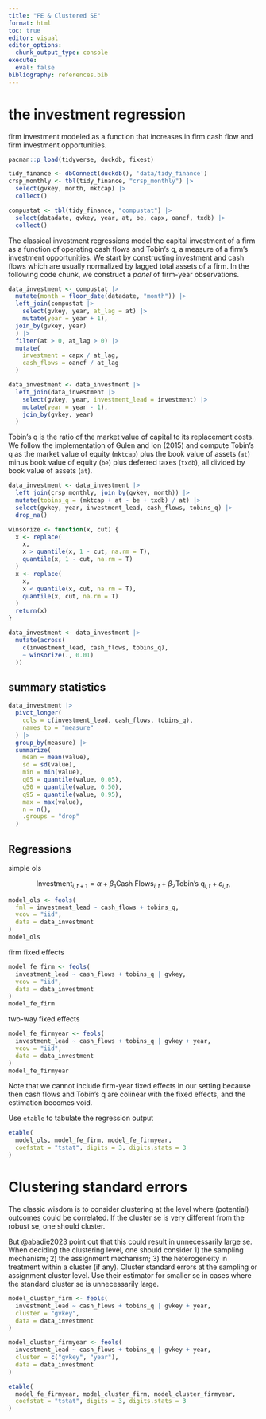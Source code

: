 ```yaml
---
title: "FE & Clustered SE"
format: html
toc: true
editor: visual
editor_options: 
  chunk_output_type: console
execute: 
  eval: false
bibliography: references.bib
---
```


# the investment regression

firm investment modeled as a function that increases in firm cash flow and firm investment opportunities.

```r
pacman::p_load(tidyverse, duckdb, fixest)

tidy_finance <- dbConnect(duckdb(), 'data/tidy_finance')
crsp_monthly <- tbl(tidy_finance, "crsp_monthly") |>
  select(gvkey, month, mktcap) |>
  collect()

compustat <- tbl(tidy_finance, "compustat") |>
  select(datadate, gvkey, year, at, be, capx, oancf, txdb) |>
  collect()
```

The classical investment regressions model the capital investment of a firm as a function of operating cash flows and Tobin’s q, a measure of a firm’s investment opportunities. We start by constructing investment and cash flows which are usually normalized by lagged total assets of a firm. In the following code chunk, we construct a *panel* of firm-year observations.

```r
data_investment <- compustat |>
  mutate(month = floor_date(datadate, "month")) |>
  left_join(compustat |>
    select(gvkey, year, at_lag = at) |>
    mutate(year = year + 1),
  join_by(gvkey, year)
  ) |>
  filter(at > 0, at_lag > 0) |>
  mutate(
    investment = capx / at_lag,
    cash_flows = oancf / at_lag
  )

data_investment <- data_investment |>
  left_join(data_investment |>
    select(gvkey, year, investment_lead = investment) |>
    mutate(year = year - 1),
    join_by(gvkey, year)
  )
```

Tobin’s q is the ratio of the market value of capital to its replacement costs. We follow the implementation of Gulen and Ion (2015) and compute Tobin’s q as the market value of equity (`mktcap`) plus the book value of assets (`at`) minus book value of equity (`be`) plus deferred taxes (`txdb`), all divided by book value of assets (`at`).

```r
data_investment <- data_investment |>
  left_join(crsp_monthly, join_by(gvkey, month)) |>
  mutate(tobins_q = (mktcap + at - be + txdb) / at) |>
  select(gvkey, year, investment_lead, cash_flows, tobins_q) |>
  drop_na()
```

```r
winsorize <- function(x, cut) {
  x <- replace(
    x,
    x > quantile(x, 1 - cut, na.rm = T),
    quantile(x, 1 - cut, na.rm = T)
  )
  x <- replace(
    x,
    x < quantile(x, cut, na.rm = T),
    quantile(x, cut, na.rm = T)
  )
  return(x)
}

data_investment <- data_investment |>
  mutate(across(
    c(investment_lead, cash_flows, tobins_q),
    ~ winsorize(., 0.01)
  ))
```

## summary statistics

```r
data_investment |>
  pivot_longer(
    cols = c(investment_lead, cash_flows, tobins_q),
    names_to = "measure"
  ) |>
  group_by(measure) |>
  summarize(
    mean = mean(value),
    sd = sd(value),
    min = min(value),
    q05 = quantile(value, 0.05),
    q50 = quantile(value, 0.50),
    q95 = quantile(value, 0.95),
    max = max(value),
    n = n(),
    .groups = "drop"
  )
```

## Regressions

simple ols

$$
\text{Investment}_{i,t+1} = \alpha + \beta_1\text{Cash Flows}_{i,t}+\beta_2\text{Tobin's q}_{i,t}+\varepsilon_{i,t},
$$

```r
model_ols <- feols(
  fml = investment_lead ~ cash_flows + tobins_q,
  vcov = "iid",
  data = data_investment
)
model_ols
```

firm fixed effects

```r
model_fe_firm <- feols(
  investment_lead ~ cash_flows + tobins_q | gvkey,
  vcov = "iid",
  data = data_investment
)
model_fe_firm
```

two-way fixed effects

```r
model_fe_firmyear <- feols(
  investment_lead ~ cash_flows + tobins_q | gvkey + year,
  vcov = "iid",
  data = data_investment
)
model_fe_firmyear
```

Note that we cannot include firm-year fixed effects in our setting because then cash flows and Tobin’s q are colinear with the fixed effects, and the estimation becomes void.

Use `etable` to tabulate the regression output

```r
etable(
  model_ols, model_fe_firm, model_fe_firmyear,
  coefstat = "tstat", digits = 3, digits.stats = 3
)
```

# Clustering standard errors

The classic wisdom is to consider clustering at the level where (potential) outcomes could be correlated. If the cluster se is very different from the robust se, one should cluster.

But @abadie2023 point out that this could result in unnecessarily large se. When deciding the clustering level, one should consider 1) the sampling mechanism; 2) the assignment mechanism; 3) the heterogeneity in treatment within a cluster (if any). Cluster standard errors at the sampling or assignment cluster level. Use their estimator for smaller se in cases where the standard cluster se is unnecessarily large.

```r
model_cluster_firm <- feols(
  investment_lead ~ cash_flows + tobins_q | gvkey + year,
  cluster = "gvkey",
  data = data_investment
)

model_cluster_firmyear <- feols(
  investment_lead ~ cash_flows + tobins_q | gvkey + year,
  cluster = c("gvkey", "year"),
  data = data_investment
)
```

```r
etable(
  model_fe_firmyear, model_cluster_firm, model_cluster_firmyear,
  coefstat = "tstat", digits = 3, digits.stats = 3
)
```
